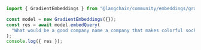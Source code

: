 ```typescript
import { GradientEmbeddings } from "@langchain/community/embeddings/gradient_ai";

const model = new GradientEmbeddings({});
const res = await model.embedQuery(
  "What would be a good company name a company that makes colorful socks?"
);
console.log({ res });
```

